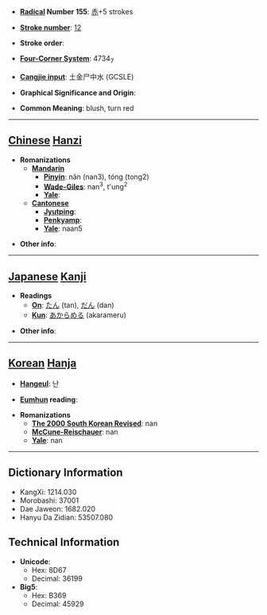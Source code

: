 * '''[[Wiktionary:Chinese radical index| Radical]] Number 155''': [[Wiktionary:Chinese radical index 赤|赤]]+5 strokes

* '''[[Wiktionary:Chinese total strokes index|Stroke number]]''': [[Wiktionary:Chinese total strokes index 12|12]]

* '''Stroke order''': 

* '''[[Wiktionary:Chinese four corner index|Four-Corner System]]''': 4734<sub>7</sub>

* '''[[Wiktionary:Chinese Cangjie index|Cangjie input]]''': 土金尸中水 (GCSLE)

* '''Graphical Significance and Origin''': 

* '''Common Meaning''': blush, turn red

----

== [[Chinese]] [[Hanzi]] ==

* '''Romanizations'''
** '''[[Mandarin]]'''
*** '''[[Pinyin]]''': nǎn (nan3), tóng (tong2)
*** '''[[Wade-Giles]]''': nan<sup>3</sup>, t'ung<sup>2</sup>
*** '''[[Yale]]''': 
** '''[[Cantonese]]'''
*** '''[[Jyutping]]''':
*** '''[[Penkyamp]]''': 
*** '''[[Yale]]''': naan5

* '''Other info''': 

----

== [[Japanese]] [[Kanji]] ==

* '''Readings'''
** '''[[On]]''': [[たん]] (tan), [[だん]] (dan)
** '''[[Kun]]''': [[あからめる]] (akarameru)

* '''Other info''':  

----

== [[Korean]] [[Hanja]] ==

* '''[[Hangeul]]''': 난

* '''[[Eumhun]] reading''': 

* '''Romanizations'''
** '''[[The 2000 South Korean Revised Romanization|The 2000 South Korean Revised]]''': nan
** '''[[McCune-Reischauer]]''': nan
** '''[[Yale]]''': nan

----

== Dictionary Information ==

* KangXi: 1214.030
* Morobashi: 37001
* Dae Jaweon: 1682.020
* Hanyu Da Zidian: 53507.080

== Technical Information ==

* '''Unicode''':
** Hex: 8D67
** Decimal: 36199
* '''Big5''':
** Hex: B369
** Decimal: 45929